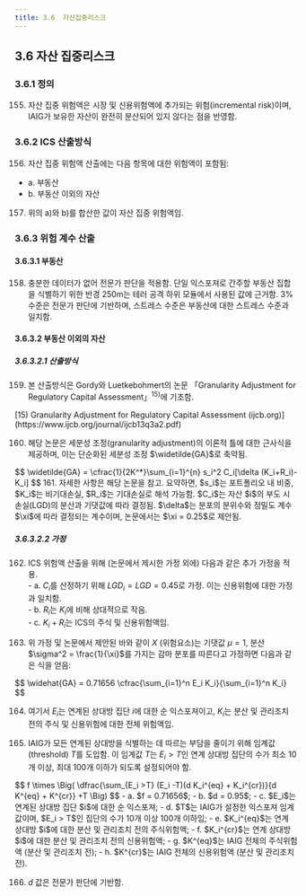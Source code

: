 ```yaml
---
title: 3.6	자산집중리스크
---
```

## 3.6 자산 집중리스크 
### 3.6.1 정의  
155. 자산 집중 위험액은 시장 및 신용위험액에 추가되는 위험(incremental risk)이며, IAIG가 보유한 자산이 완전히 분산되어 있지 않다는 점을 반영함.

### 3.6.2 ICS 산출방식  
156. 자산 집중 위험액 산출에는 다음 항목에 대한 위험액이 포함됨:  
- a. 부동산  
- b. 부동산 이외의 자산  

157. 위의 a)와 b)를 합산한 값이 자산 집중 위험액임.

### 3.6.3 위험 계수 산출  
#### 3.6.3.1 부동산  
158. 충분한 데이터가 없어 전문가 판단을 적용함. 단일 익스포져로 간주할 부동산 집합을 식별하기 위한 반경 250m는 테러 공격 하위 모듈에서 사용된 값에 근거함. 3% 수준은 전문가 판단에 기반하며, 스트레스 수준은 부동산에 대한 스트레스 수준과 일치함.

#### 3.6.3.2 부동산 이외의 자산  
##### 3.6.3.2.1 산출방식  
159. 본 산출방식은 Gordy와 Luetkebohmert의 논문 「Granularity Adjustment for Regulatory Capital Assessment」$^{15)}$에 기초함.

<GCmt>
[15) Granularity Adjustment for Regulatory Capital Assessment (ijcb.org)](https://www.ijcb.org/journal/ijcb13q3a2.pdf)
</GCmt>

160. 해당 논문은 세분성 조정(granularity adjustment)의 이론적 틀에 대한 근사식을 제공하며, 이는 단순화된 세분성 조정 $\widetilde{GA}$로 축약됨.
<GMath title="granularity adjustment">
$$
\widetilde{GA} = \cfrac{1}{2K^*}\sum_{i=1}^{n} s_i^2 C_i[\delta (K_i+R_i)-K_i]
$$
</GMath>
<GCmt>
161. 자세한 사항은 해당 논문을 참고. 요약하면,  
$s_i$는 포트폴리오 내 비중,  
$K_i$는 비기대손실,  
$R_i$는 기대손실로 해석 가능함.  
$C_i$는 자산 $i$의 부도 시 손실(LGD)의 분산과 기댓값에 따라 결정됨.  
$\delta$는 분포의 분위수와 정밀도 계수 $\xi$에 따라 결정되는 계수이며, 논문에서는 $\xi = 0.25$로 제안됨.
</GCmt>

##### 3.6.3.2.2 가정  
162. ICS 위험액 산출을 위해 (논문에서 제시한 가정 외에) 다음과 같은 추가 가정을 적용.  
    - a. $C_i$를 산정하기 위해 $LGD_i = LGD = 0.45$로 가정. 이는 신용위험에 대한 가정과 일치함.  
    - b. $R_i$는 $K_i$에 비해 상대적으로 작음.  
    - c. $K_i + R_i$는 ICS의 주식 및 신용위험액임.

163. 위 가정 및 논문에서 제안된 바와 같이 $X$ (위험요소)는 기댓값 $\mu = 1$, 분산 $\sigma^2 = \frac{1}{\xi}$를 가지는 감마 분포를 따른다고 가정하면 다음과 같은 식을 얻음:
<GMath title ="Granularity Adjustment (가정 적용 후)">
$$
\widehat{GA} = 0.71656 \cfrac{\sum_{i=1}^n E_i K_i}{\sum_{i=1}^n K_i}
$$

</GMath>

164. 여기서 $E_i$는 연계된 상대방 집단 $i$에 대한 순 익스포져이고, $K_i$는 분산 및 관리조치 전의 주식 및 신용위험에 대한 전체 위험액임.

165. IAIG가 모든 연계된 상대방을 식별하는 데 따르는 부담을 줄이기 위해 임계값(threshold) $T$를 도입함. 이 임계값 $T$는 $E_i > T$인 연계 상대방 집단의 수가 최소 10개 이상, 최대 100개 이하가 되도록 설정되어야 함.

<GMath title="임계값 T를 고려한 자산집중위험액">
$$
f \times \Big( \dfrac{\sum_{E_i >T} (E_i -T)(d K_i^{eq} + K_i^{cr})}{d K^{eq} + K^{cr}} +T \Big)
$$
</GMath>
<GCmt>
- a. $f = 0.71656$;<GTooltipIcon desc="Granularity Adjustment 계산에 쓰이는 계수"/>
- b. $d = 0.95$;<GTooltipIcon desc="자산위험 보정 계수"/>
- c. $E_i$는 연계된 상대방 집단 $i$에 대한 순 익스포져;  
- d. $T$는 IAIG가 설정한 익스포져 임계값이며, $E_i > T$인 집단의 수가 10개 이상 100개 이하임;  
- e. $K_i^{eq}$는 연계 상대방 $i$에 대한 분산 및 관리조치 전의 주식위험액;  
- f. $K_i^{cr}$는 연계 상대방 $i$에 대한 분산 및 관리조치 전의 신용위험액;  
- g. $K^{eq}$는 IAIG 전체의 주식위험액 (분산 및 관리조치 전);  
- h. $K^{cr}$는 IAIG 전체의 신용위험액 (분산 및 관리조치 전).
</GCmt>


166. $d$ 값은 전문가 판단에 기반함.
